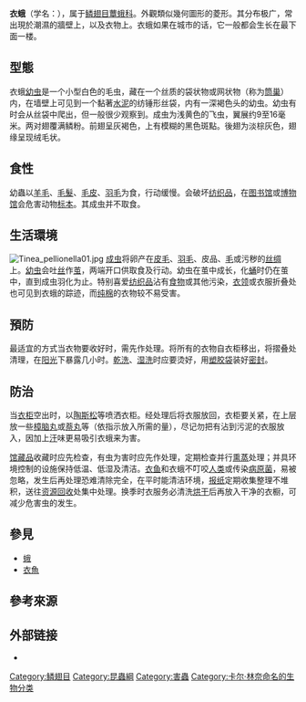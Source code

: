 {{distinguish|衣魚}}
{{Speciesbox
| name = 衣蛾
| image = Tinea pellionella02.jpg
| image_width = 200px
| genus = Tinea
| species = pellionella
| synonyms=
* ''Phalaena'' (''Tinea'') ''pellionella'' <small>Linnaeus, 1758</small>
* ''Phalaena zoolegella'' <small>Scopoli, 1763</small>
* ''Tinea demiurga'' <small>Meyrick, 1920</small>
* ''Tinea gerasimovi'' <small>Zagulajev, 1978</small>
* ''Tinea pelliomella'' <small>(''[[lapsus|lapsus]]'')</small>
| synonyms_ref=<ref name="TaiBNET"/><ref name="TaiBIF"/><ref>[http://www.nhm.ac.uk/research-curation/research/projects/tineidae/search/detail.dsml?Currentspecies=pellionella ''Tinea pellionella''.] Global Taxonomic Database of Tineidae (Lepidoptera). Natural History Museum, London.</ref>
}}
'''衣蛾'''（学名：''{{lang|la|Tinea pellionella}}''），属于[[鳞翅目|鳞翅目]][[蕈蛾科|蕈蛾科]]。外觀類似幾何圖形的菱形。其分布极广，常出現於潮濕的牆壁上，以及衣物上。衣蛾如果在城市的话，它一般都会生长在最下面一楼。

== 型態 ==
衣蛾[[幼虫|幼虫]]是一个小型白色的毛虫，藏在一个丝质的袋状物或网状物（称为[[筒巢|筒巢]]）内，在墙壁上可见到一个黏著[[水泥|水泥]]的纺锤形丝袋，内有一深褐色头的幼虫。幼虫有时会从丝袋中爬出，但一般很少观察到。成虫为浅黄色的飞虫，翼展约9至16毫米。两对翅覆满鳞粉。前翅呈灰褐色，上有模糊的黑色斑點。後翅为淡棕灰色，翅缘呈现绒毛状。

== 食性 ==
幼蟲以[[羊毛|羊毛]]、[[毛髮|毛髮]]、[[毛皮|毛皮]]、[[羽毛|羽毛]]为食，行动缓慢。会破坏[[纺织品|纺织品]]，在[[图书馆|图书馆]]或[[博物馆|博物馆]]会危害动物[[标本|标本]]。其成虫并不取食。

== 生活環境 ==
[[File:Tinea_pellionella01.jpg|thumb]]
[[成虫|成虫]]将卵产在[[皮毛|皮毛]]、[[羽毛|羽毛]]、皮品、[[毛|毛]]或污秽的[[丝绸|丝绸]]上。[[幼虫|幼虫]]会吐[[丝|丝]]作[[茧|茧]]，两端开口供取食及行动。幼虫在茧中成长，化[[蛹|蛹]]时仍在茧中，直到成虫羽化为止。特别喜爱[[纺织品|纺织品]]沾有[[食物|食物]]或其他污染，[[衣领|衣领]]或衣服折叠处也可见到衣蛾的踪迹，而[[纯棉|纯棉]]的衣物较不易受害。

== 預防 ==
最适宜的方式当衣物要收好时，需先作处理。将所有的衣物自衣柜移出，将摺叠处清理，在[[阳光|阳光]]下暴露几小时。[[乾洗|乾洗]]、[[湿洗|湿洗]]时应要烫好，用[[塑胶袋|塑胶袋]]装好[[密封|密封]]。

== 防治 ==
当[[衣柜|衣柜]]空出时，以[[陶斯松|陶斯松]]等喷洒衣柜。经处理后将衣服放回，衣柜要关紧，在上层放一些[[樟脑丸|樟脑丸]]或[[萘|萘丸]]等（依指示放入所需的量），尽记勿把有沾到污泥的衣服放入，因加上[[汗|汗]]味更易吸引衣蛾来为害。

[[馆藏品|馆藏品]]收藏时应先检查，有虫为害时应先作处理，定期检查并行[[熏蒸|熏蒸]]处理；并具环境控制的设施保持低温、低湿及清洁。[[衣鱼|衣鱼]]和衣蛾不叮咬[[人类|人类]]或传染[[病原菌|病原菌]]，易被忽略，发生后再处理恐难清除完全，在平时能清洁环境，[[报纸|报纸]]定期收集整理不堆积，送往[[资源回收|资源回收]]处集中处理。换季时衣服务必清洗[[烘干|烘干]]后再放入干净的衣橱，可减少危害虫的发生。

== 參見 ==
*[[蛾|蛾]]
*[[衣魚|衣魚]]

== 參考來源 ==
{{reflist |refs=
<ref name="TaiBIF">{{TaiBIF |id= 347798 |zh=衣-{}-蛾 | binomial = Tinea pellionella | authority=Linnaeus, 1758 |access-date=2016-09-24 }}</ref>
<ref name="TaiBNET">{{TaiBNET |id=347798 |zh=衣-{}-蛾 | binomial = Tinea pellionella |authority=Linnaeus, 1758 |access-date=2016-09-24 }}</ref>
}}

== 外部链接 ==
{{commons|Tinea pellionella}}
*{{wikispecies-inline|Tinea pellionella}}
{{Taxonbar|from=Q647307}}

[[Category:鳞翅目|Category:鳞翅目]]
[[Category:昆蟲綱|Category:昆蟲綱]]
[[Category:害蟲|Category:害蟲]]
[[Category:卡尔·林奈命名的生物分类|Category:卡尔·林奈命名的生物分类]]